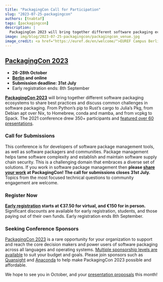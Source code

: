 ```yaml
---
title: "PackagingCon Call for Participation"
slug: "2023-07-25-packagingcon"
authors: [tnabtaf]
tags: [packagingcon]
description: |
  PackagingCon 2023 will bring together different software packaging ecosystems to share best practices and discuss common challenges in software packaging. Abstract submission closes July 31 (!!!) and early registration ends September 8.
image: img/blog/2023-07-25-packagingcon/packagingcon_venue.jpg
image_credit: <a href="https://euref.de/en/welcome/">EUREF Campus Berlin</a>
---
```


## [PackagingCon 2023](https://packaging-con.org/)

- **26-28th October**
- **[Berlin](https://euref.de/en/welcome/) and online**
- **Submission deadline: 31st July**
- Early registration ends: 8th September

**[PackagingCon 2023](https://packaging-con.org/)** will bring together different software packaging ecosystems to share best practices and discuss common challenges in software packaging. From Python’s pip to Rust’s cargo to Julia’s Pkg, from Debian apt over Nix, to Homebrew, conda and mamba, and from vcpkg to Spack. The 2021 conference drew 350+ participants and [featured over 60 presentations](https://www.youtube.com/@packagingcon9302/videos).

<!-- truncate -->

### Call for Submissions

This conference is for developers of software package management tools, as well as software packagers and communities. Package management helps tame software complexity and establish and maintain software supply chain security. This is a challenging domain that embraces a diverse set of solutions. If you work in software package management then **please [share your work](https://cfp.packaging-con.org/2023/cfp) at PackagingCon! The call for submissions closes 31st July.** Topics from the most focused technical questions to community engagement are welcome.

### Register Now

**[Early registration](https://ti.to/packagingcon/packagingcon-2023) starts at €37.50 for virtual, and €150 for in person.** Significant discounts are available for early registration, students, and those paying out of their own funds. Early registration ends 8th September.

### Seeking Conference Sponsors

[PackagingCon 2023](https://packaging-con.org/) is a rare opportunity for your organization to support and reach the core decision makers and power users of software packaging across all languages and operating systems. [Multiple sponsorship levels are available](https://packaging-con.org/s/sponsorship_prospectus_packagingcon_2023.pdf) to suit your budget and goals. Please join sponsors such as [Quansight](https://quansight.com/) and [Anaconda](https://www.anaconda.com/) to help make PackagingCon 2023 possible and affordable.

We hope to see you in October, and your [presentation proposals](https://cfp.packaging-con.org/2023/cfp) this month!
